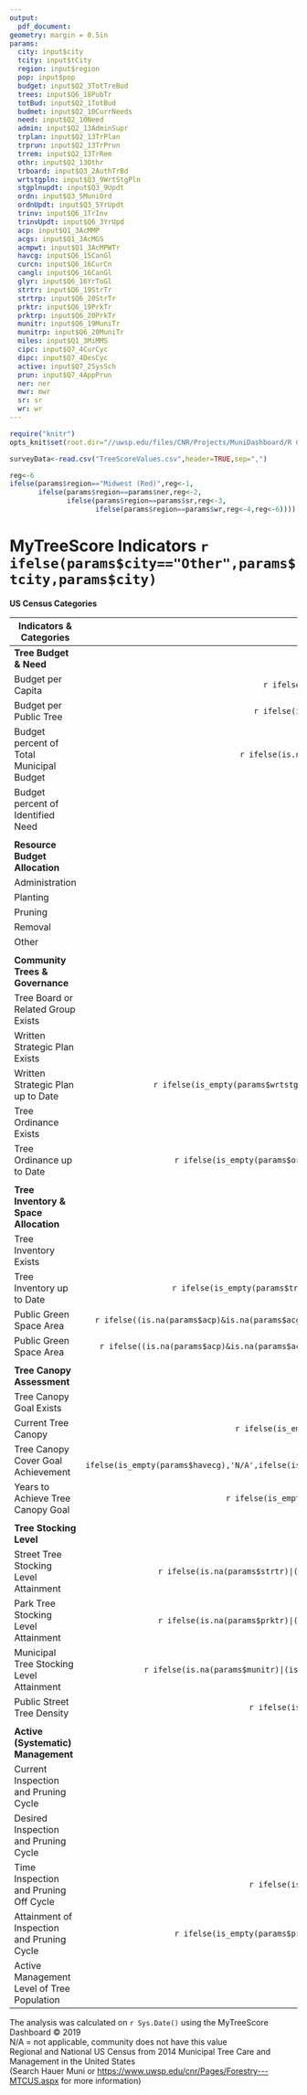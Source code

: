 ---
output:
  pdf_document:
geometry: margin = 0.5in
params:
  city: input$city
  tcity: input$tCity
  region: input$region
  pop: input$pop
  budget: input$Q2_3TotTreBud
  trees: input$Q6_18PubTr
  totBud: input$Q2_1TotBud
  budmet: input$Q2_10CurrNeeds
  need: input$Q2_10Need
  admin: input$Q2_13AdminSupr
  trplan: input$Q2_13TrPlan
  trprun: input$Q2_13TrPrun
  trrem: input$Q2_13TrRem
  othr: input$Q2_13Othr
  trboard: input$Q3_2AuthTrBd
  wrtstgpln: input$Q3_9WrtStgPln
  stgplnupdt: input$Q3_9Updt
  ordn: input$Q3_5MuniOrd
  ordnUpdt: input$Q3_5YrUpdt
  trinv: input$Q6_1TrInv
  trinvUpdt: input$Q6_3YrUpd
  acp: input$Q1_3AcMMP
  acgs: input$Q1_3AcMGS
  acmpwt: input$Q1_3AcMPWTr
  havcg: input$Q6_15CanGl
  curcn: input$Q6_16CurCn
  cangl: input$Q6_16CanGl
  glyr: input$Q6_16YrToGl
  strtr: input$Q6_19StrTr
  strtrp: input$Q6_20StrTr
  prktr: input$Q6_19PrkTr
  prktrp: input$Q6_20PrkTr
  munitr: input$Q6_19MuniTr
  munitrp: input$Q6_20MuniTr
  miles: input$Q1_3MiMMS
  cipc: input$Q7_4CurCyc
  dipc: input$Q7_4DesCyc
  active: input$Q7_2SysSch
  prun: input$Q7_4AppPrun
  ner: ner
  mwr: mwr
  sr: sr
  wr: wr
---

```{r "setup", include=FALSE}
require("knitr")
opts_knit$set(root.dir="//uwsp.edu/files/CNR/Projects/MuniDashboard/R Code")
```

```{r, include=FALSE}
surveyData<-read.csv("TreeScoreValues.csv",header=TRUE,sep=",")
```

```{r, include=FALSE}
reg<-6
ifelse(params$region=="Midwest (Red)",reg<-1,
       ifelse(params$region==params$ner,reg<-2,
              ifelse(params$region==params$sr,reg<-3,
                     ifelse(params$region==params$wr,reg<-4,reg<-6))))
```

\pagenumbering{gobble}

# MyTreeScore Indicators `r ifelse(params$city=="Other",params$tcity,params$city)`  
\noindent\hspace*{11cm} **US Census Categories**

**Indicators & Categories** | **MyTreeScore** | **Regional** | **National** | **Unit**|
-----|:-----:|:-----:|:-----:|:-----:|
**Tree Budget & Need**| | | | |
Budget per Capita|`r ifelse(is.na(params$budget)|is.na(params$pop),'N/A',format((params$budget/params$pop),digits=2,nsmall=2))`|`r surveyData$dollarsPerCapita[reg]`|`r surveyData$dollarsPerCapita[5]`|(\$/capita)|
Budget per Public Tree|`r ifelse(is.na(params$budget)|is.na(params$trees),'N/A',format((params$budget/params$trees),digits=2,nsmall=2))`|`r surveyData$dollarsPerPublicTree[reg]`|`r surveyData$dollarsPerPublicTree[5]`|(\$/tree)|
Budget percent of Total Municipal Budget|`r ifelse(is.na(params$budget)|is.na(params$totBud),'N/A',format((params$budget/params$totBud)*100,digits=2,nsmall=2))`|`r surveyData$percentOfMuniBud[reg]`|`r surveyData$percentOfMuniBud[5]`|(%)|
Budget percent of Identified Need|`r ifelse(is_empty(params$budmet),'N/A',ifelse(params$budmet=='Yes',100,params$need))`|`r surveyData$budgetNeeds[reg]`|`r surveyData$budgetNeeds[5]`|(%)|
||||||
**Resource Budget Allocation**|||||
Administration|`r ifelse(is.na(params$admin),'N/A',params$admin)`|`r surveyData$raAdmin[reg]`|`r surveyData$raAdmin[5]`|(%)|
Planting|`r ifelse(is.na(params$trplan),'N/A',params$trplan)`|`r surveyData$raPlan[reg]`|`r surveyData$raPlan[5]`|(%)|
Pruning|`r ifelse(is.na(params$trprun),'N/A',params$trprun)`|`r surveyData$raPrun[reg]`|`r surveyData$raPrun[5]`|(%)|
Removal|`r ifelse(is.na(params$trrem),'N/A',params$trrem)`|`r surveyData$raRem[reg]`|`r surveyData$raRem[5]`|(%)|
Other|`r ifelse(is.na(params$othr),'N/A',params$othr)`|`r surveyData$raOther[reg]`|`r surveyData$raOther[5]`|(%)|
||||||
**Community Trees & Governance**|||||
Tree Board or Related Group Exists|`r ifelse(is_empty(params$trboard),'N/A',ifelse(params$trboard=='Yes',100,0))`|`r surveyData$treeBoard[reg]`|`r surveyData$treeBoard[5]`|(% yes)|
Written Strategic Plan Exists|`r ifelse(is_empty(params$wrtstgpln),'N/A',ifelse(params$wrtstgpln=='Yes',100,0))`|`r surveyData$writtenStratPlan[reg]`|`r surveyData$writtenStratPlan[5]`|(% yes)|
Written Strategic Plan up to Date|`r ifelse(is_empty(params$wrtstgpln),'N/A',ifelse(is.na(params$stgplnupdt),'N/A',ifelse((as.numeric(format(Sys.Date(), '%Y'))-params$stgplnupdt)<5,100,0)))`|`r surveyData$writtenStratPlanUpToDate[reg]`|`r surveyData$writtenStratPlanUpToDate[5]`|(% yes)|
Tree Ordinance Exists|`r ifelse(is_empty(params$ordn),'N/A',ifelse(params$ordn=='Yes',100,0))`|`r surveyData$ordinance[reg]`|`r surveyData$ordinance[5]`|(% yes)|
Tree Ordinance up to Date|`r ifelse(is_empty(params$ordn),'N/A',ifelse(is.na(params$ordnUpdt),'N/A',ifelse((as.numeric(format(Sys.Date(), '%Y'))-params$ordnUpdt)<5,100,0)))`|`r surveyData$ordinanceYear[reg]`|`r surveyData$ordinanceYear[5]`|(% yes)|
||||||
**Tree Inventory & Space  Allocation**|||||
Tree Inventory Exists|`r ifelse(is_empty(params$trinv),'N/A',ifelse(params$trinv=='Yes',100,0))`|`r surveyData$treeResourceInventoryExists[reg]`|`r surveyData$treeResourceInventoryExists[5]`|(% yes)|
Tree Inventory up to Date|`r ifelse(is_empty(params$trinv),'N/A',ifelse(is.na(params$trinvUpdt),'N/A',ifelse(as.numeric(format(Sys.Date(), '%Y'))-params$trinvUpdt<5,100,0)))`|`r surveyData$treeResourceInventory[reg]`|`r surveyData$treeResourceInventory[5]`|(% yes)|
Public Green Space Area|`r ifelse((is.na(params$acp)&is.na(params$acgs)&is.na(params$acmpwt))|is.na(params$pop),'N/A',format(((params$acp+params$acgs+params$acmpwt)*4046.86)/params$pop,digits=2,nsmall=0))`|`r surveyData$greenSpaceAreaMeters[reg]`|`r surveyData$greenSpaceAreaMeters[5]`|(sq. m / capita)|
Public Green Space Area|`r ifelse((is.na(params$acp)&is.na(params$acgs)&is.na(params$acmpwt))|is.na(params$pop),'N/A',format(((params$acp+params$acgs+params$acmpwt)*43560)/params$pop,digits=2,nsmall=0))`|`r surveyData$greenSpaceAreaFeet[reg]`|`r surveyData$greenSpaceAreaFeet[5]`|(sq. ft / capita)|
||||||
**Tree Canopy Assessment**|||||
Tree Canopy Goal Exists|`r ifelse(is_empty(params$havcg),'N/A',ifelse(params$havcg=='Yes',100,0))`|`r surveyData$canCovGoal[reg]`|`r surveyData$canCovGoal[5]`|(% yes)|
Current Tree Canopy|`r ifelse(is_empty(params$havcg),'N/A',ifelse(is.na(params$curcn),'N/A',ifelse(params$havcg=='Yes',params$curcn,'N/A')))`|`r surveyData$percentCurCan[reg]`|`r surveyData$percentCurCan[5]`|(%)|
Tree Canopy Cover Goal Achievement|`r ifelse(is_empty(params$havecg),'N/A',ifelse(is.na(params$curcn)|is.na(params$cangl),'N/A',ifelse(params$havcg=='Yes',format((params$curcn/params$cangl)*100,digits=2,nsmall=0),'N/A')))`|`r surveyData$percentCanGoal[reg]`|`r surveyData$percentCanGoal[5]`|(% Goal Met)|
Years to Achieve Tree Canopy Goal|`r ifelse(is_empty(params$havcg),'N/A',ifelse(params$havcg=='Yes',(params$glyr-as.numeric(format(Sys.Date(), '%Y'))),'N/A'))`|`r surveyData$yearsToGoal[reg]`|`r surveyData$yearsToGoal[5]`|(years)|
||||||
**Tree Stocking Level**|||||
Street Tree Stocking Level Attainment|`r ifelse(is.na(params$strtr)|(is.na(params$strtr)&is.na(params$strtrp)),'N/A',format((params$strtr/(params$strtr+params$strtrp))*100,digits=2,nsmall=0))`|`r surveyData$strTrStockingLevel[reg]`|`r surveyData$strTrStockingLevel[5]`|(% Attained)|
Park Tree Stocking Level Attainment|`r ifelse(is.na(params$prktr)|(is.na(params$prktr)|is.na(params$prktrp)),'N/A',format((params$prktr/(params$prktr+params$prktrp))*100,digits=2,nsmall=0))`|`r surveyData$prkTrStockingLevel[reg]`|`r surveyData$prkTrStockingLevel[5]`|(% Attained)|
Municipal Tree Stocking Level Attainment|`r ifelse(is.na(params$munitr)|(is.na(params$munitr)&is.na(params$munitrp)),'N/A',format((params$munitr/(params$munitr+params$munitrp))*100,digits=2,nsmall=0))`|`r surveyData$munTrStockingLevel[reg]`|`r surveyData$munTrStockingLevel[5]`|(% Attained)|
Public Street Tree Density|`r ifelse(is.na(params$strtr)|is.na(params$miles),'N/A',format((params$strtr/params$miles)*100,digits=2,nsmall=0))`|`r surveyData$pubStTrDensity[reg]`|`r surveyData$pubStTrDensity[5]`|(Trees / Mile)|
||||||
**Active (Systematic) Management**|||||
Current Inspection and Pruning Cycle|`r ifelse(is_empty(params$prun),'N/A',ifelse(is.na(params$cipc),'N/A',params$cipc))`|`r surveyData$currentPrunInsCyc[reg]`|`r surveyData$currentPrunInsCyc[5]`|(years)|
Desired Inspection and Pruning Cycle|`r ifelse(is_empty(params$prun),'N/A',ifelse(is.na(params$dipc),'N/A',params$dipc))`|`r surveyData$desiredPrunInsCyc[reg]`|`r surveyData$desiredPrunInsCyc[5]`|(years)|
Time Inspection and Pruning Off Cycle|`r ifelse(is_empty(params$prun),'N/A',ifelse(is.na(params$cipc)|is.na(params$dipc),'N/A',params$cipc-params$dipc))`|`r surveyData$yearsOfPrunInsCyc[reg]`|`r surveyData$yearsOfPrunInsCyc[5]`|(years)|
Attainment of Inspection and Pruning Cycle|`r ifelse(is_empty(params$prun),'N/A',ifelse(is.na(params$cipc)|is.na(params$dipc),'N/A',format((params$dipc/params$cipc)*100,digits=2,nsmall=0)))`|`r surveyData$percentAttPrunInsCyc[reg]`|`r surveyData$percentAttPrunInsCyc[5]`|(% Attained)|
Active Management Level of Tree Population|`r ifelse(is.na(params$active),'N/A',params$active)`|`r surveyData$activeManagement[reg]`|`r surveyData$activeManagement[5]`|(%)|

\noindent\hspace*{1cm} The analysis was calculated on `r Sys.Date()` using the MyTreeScore Dashboard &copy; 2019  
\noindent\hspace*{1cm} N/A = not applicable, community does not have this value  
\noindent\hspace*{1cm} Regional and National US Census from 2014 Municipal Tree Care and Management in the United States  
\noindent\hspace*{1cm} (Search Hauer Muni or <https://www.uwsp.edu/cnr/Pages/Forestry---MTCUS.aspx> for more information)